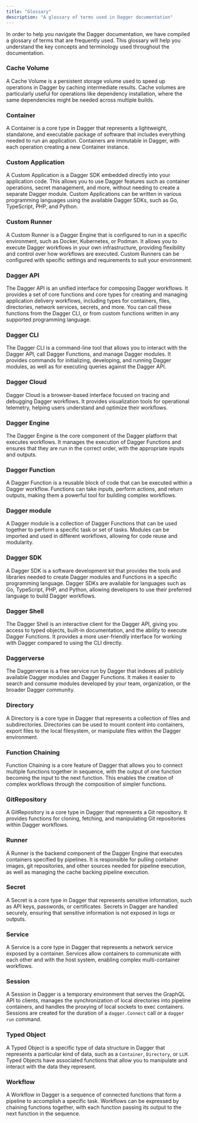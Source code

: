 ```yaml
---
title: "Glossary"
description: "A glossary of terms used in Dagger documentation"
---
```


In order to help you navigate the Dagger documentation, we have compiled a glossary of terms that are frequently used. This glossary will help you understand the key concepts and terminology used throughout the documentation.

### Cache Volume
A Cache Volume is a persistent storage volume used to speed up operations in Dagger by caching intermediate results. Cache volumes are particularly useful for operations like dependency installation, where the same dependencies might be needed across multiple builds.

### Container
A Container is a core type in Dagger that represents a lightweight, standalone, and executable package of software that includes everything needed to run an application. Containers are immutable in Dagger, with each operation creating a new Container instance.

### Custom Application
A Custom Application is a Dagger SDK embedded directly into your application code. This allows you to use Dagger features such as container operations, secret management, and more, without needing to create a separate Dagger module. Custom Applications can be written in various programming languages using the available Dagger SDKs, such as Go, TypeScript, PHP, and Python.

### Custom Runner
A Custom Runner is a Dagger Engine that is configured to run in a specific environment, such as Docker, Kubernetes, or Podman. It allows you to execute Dagger workflows in your own infrastructure, providing flexibility and control over how workflows are executed. Custom Runners can be configured with specific settings and requirements to suit your environment.

### Dagger API
The Dagger API is an unified interface for composing Dagger workflows. It provides a set of core functions and core types for creating and managing application delivery workflows, including types for containers, files, directories, network services, secrets, and more. You can call these functions from the Dagger CLI, or from custom functions written in any supported programming language.

### Dagger CLI
The Dagger CLI is a command-line tool that allows you to interact with the Dagger API, call Dagger Functions, and manage Dagger modules. It provides commands for initializing, developing, and running Dagger modules, as well as for executing queries against the Dagger API.

### Dagger Cloud
Dagger Cloud is a browser-based interface focused on tracing and debugging Dagger workflows. It provides visualization tools for operational telemetry, helping users understand and optimize their workflows.

### Dagger Engine
The Dagger Engine is the core component of the Dagger platform that executes workflows. It manages the execution of Dagger Functions and ensures that they are run in the correct order, with the appropriate inputs and outputs.

### Dagger Function
A Dagger Function is a reusable block of code that can be executed within a Dagger workflow. Functions can take inputs, perform actions, and return outputs, making them a powerful tool for building complex workflows.

### Dagger module
A Dagger module is a collection of Dagger Functions that can be used together to perform a specific task or set of tasks. Modules can be imported and used in different workflows, allowing for code reuse and modularity.

### Dagger SDK
A Dagger SDK is a software development kit that provides the tools and libraries needed to create Dagger modules and Functions in a specific programming language. Dagger SDKs are available for languages such as Go, TypeScript, PHP, and Python, allowing developers to use their preferred language to build Dagger workflows.

### Dagger Shell
The Dagger Shell is an interactive client for the Dagger API, giving you access to typed objects, built-in documentation, and the ability to execute Dagger Functions. It provides a more user-friendly interface for working with Dagger compared to using the CLI directly.

### Daggerverse
The Daggerverse is a free service run by Dagger that indexes all publicly available Dagger modules and Dagger Functions. It makes it easier to search and consume modules developed by your team, organization, or the broader Dagger community.

### Directory
A Directory is a core type in Dagger that represents a collection of files and subdirectories. Directories can be used to mount content into containers, export files to the local filesystem, or manipulate files within the Dagger environment.

### Function Chaining
Function Chaining is a core feature of Dagger that allows you to connect multiple functions together in sequence, with the output of one function becoming the input to the next function. This enables the creation of complex workflows through the composition of simpler functions.

### GitRepository
A GitRepository is a core type in Dagger that represents a Git repository. It provides functions for cloning, fetching, and manipulating Git repositories within Dagger workflows.

### Runner
A Runner is the backend component of the Dagger Engine that executes containers specified by pipelines. It is responsible for pulling container images, git repositories, and other sources needed for pipeline execution, as well as managing the cache backing pipeline execution.

### Secret
A Secret is a core type in Dagger that represents sensitive information, such as API keys, passwords, or certificates. Secrets in Dagger are handled securely, ensuring that sensitive information is not exposed in logs or outputs.

### Service
A Service is a core type in Dagger that represents a network service exposed by a container. Services allow containers to communicate with each other and with the host system, enabling complex multi-container workflows.

### Session
A Session in Dagger is a temporary environment that serves the GraphQL API to clients, manages the synchronization of local directories into pipeline containers, and handles the proxying of local sockets to exec containers. Sessions are created for the duration of a `dagger.Connect` call or a `dagger run` command.

### Typed Object
A Typed Object is a specific type of data structure in Dagger that represents a particular kind of data, such as a `Container`, `Directory`, or `LLM`. Typed Objects have associated functions that allow you to manipulate and interact with the data they represent.

### Workflow
A Workflow in Dagger is a sequence of connected functions that form a pipeline to accomplish a specific task. Workflows can be expressed by chaining functions together, with each function passing its output to the next function in the sequence.

